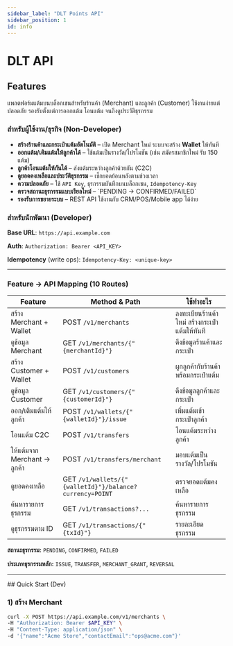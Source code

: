 ```yaml
---
sidebar_label: "DLT Points API"
sidebar_position: 1
id: info
---
```


# <p className="text-4xl font-bold"> DLT API</p>

 <h2 className="text-xl font-bold ">Features</h2>

<div className="my-8">
<p className="text-gray-700 leading-7 py-4">
  แพลตฟอร์มแต้มบนบล็อกเชนสำหรับร้านค้า (Merchant) และลูกค้า (Customer) ใช้งานง่ายแต่ปลอดภัย
  รองรับตั้งแต่การออกแต้ม โอนแต้ม จนถึงดูประวัติธุรกรรม
</p>

<div className="grid md:grid-cols-1 gap-4">
  <div className="rounded-xl border border-gray-200 p-4 bg-white">
    <h3 className="text-xl font-semibold text-gray-70 ">สำหรับผู้ใช้งาน/ธุรกิจ (Non-Developer)</h3>
    <ul className="list-disc ml-5 mt-2 space-y-1">
      <li><b>สร้างร้านค้าและกระเป๋าแต้มอัตโนมัติ</b> – เปิด Merchant ใหม่ ระบบจะสร้าง <b>Wallet</b> ให้ทันที</li>
      <li><b>ออกแต้ม/เติมแต้มให้ลูกค้าได้</b> – ใช้แต้มเป็นรางวัล/โปรโมชัน (เช่น สมัครสมาชิกใหม่ รับ 150 แต้ม)</li>
      <li><b>ลูกค้าโอนแต้มให้กันได้</b> – ส่งแต้มระหว่างลูกค้าด้วยกัน (C2C)</li>
      <li><b>ดูยอดคงเหลือและประวัติธุรกรรม</b> – เช็กยอดย้อนหลังตามช่วงเวลา</li>
      <li><b>ความปลอดภัย</b> – ใช้ <code>API Key</code>, ธุรกรรมบันทึกบนบล็อกเชน, <code>Idempotency-Key</code></li>
      <li><b>ตรวจสถานะธุรกรรมแบบเรียลไทม์</b> – `PENDING → CONFIRMED/FAILED`</li>
      <li><b>รองรับการขยายระบบ</b> – REST API ใช้งานกับ CRM/POS/Mobile app ได้ง่าย</li>
    </ul>
  </div>

  <div className="rounded-xl border border-gray-200 p-4 bg-white">
    <h3 className="text-xl font-semibold text-gray-700">สำหรับนักพัฒนา (Developer)</h3>
    <div className="text-sm text-gray-700 mt-2">
      <p><b>Base URL</b>: <code>https://api.example.com</code></p>
      <p><b>Auth</b>: <code>Authorization: Bearer &lt;API_KEY&gt;</code></p>
      <p><b>Idempotency</b> (write ops): <code>Idempotency-Key: &lt;unique-key&gt;</code></p>
    </div>
  </div>
</div>
</div>

---

### Feature → API Mapping (10 Routes)

<table className="w-full text-sm">
<thead>
  <tr className="border-b text-left">
    <th className="py-2">Feature</th>
    <th className="py-2">Method &amp; Path</th>
    <th className="py-2">ใช้ทำอะไร</th>
  </tr>
</thead>
<tbody className="align-top">
  <tr className="border-b">
    <td className="py-2">สร้าง Merchant + Wallet</td>
    <td className="py-2">
      <span className="inline-block text-xs font-bold rounded bg-orange-100 text-orange-700 px-2 py-0.5">POST</span>
      <code className="ml-2">/v1/merchants</code>
    </td>
    <td className="py-2">ลงทะเบียนร้านค้าใหม่ สร้างกระเป๋าแต้มให้ทันที</td>
  </tr>
  <tr className="border-b">
    <td className="py-2">ดูข้อมูล Merchant</td>
    <td className="py-2">
      <span className="inline-block text-xs font-bold rounded bg-green-100 text-green-700 px-2 py-0.5">GET</span>
      <code className="ml-2">/v1/merchants/{"{merchantId}"}</code>
    </td>
    <td className="py-2">ดึงข้อมูลร้านค้าและกระเป๋า</td>
  </tr>
  <tr className="border-b">
    <td className="py-2">สร้าง Customer + Wallet</td>
    <td className="py-2">
      <span className="inline-block text-xs font-bold rounded bg-orange-100 text-orange-700 px-2 py-0.5">POST</span>
      <code className="ml-2">/v1/customers</code>
    </td>
    <td className="py-2">ผูกลูกค้ากับร้านค้า พร้อมกระเป๋าแต้ม</td>
  </tr>
  <tr className="border-b">
    <td className="py-2">ดูข้อมูล Customer</td>
    <td className="py-2">
      <span className="inline-block text-xs font-bold rounded bg-green-100 text-green-700 px-2 py-0.5">GET</span>
      <code className="ml-2">/v1/customers/{"{customerId}"}</code>
    </td>
    <td className="py-2">ดึงข้อมูลลูกค้าและกระเป๋า</td>
  </tr>
  <tr className="border-b">
    <td className="py-2">ออก/เติมแต้มให้ลูกค้า</td>
    <td className="py-2">
      <span className="inline-block text-xs font-bold rounded bg-orange-100 text-orange-700 px-2 py-0.5">POST</span>
      <code className="ml-2">/v1/wallets/{"{walletId}"}/issue</code>
    </td>
    <td className="py-2">เพิ่มแต้มเข้ากระเป๋าลูกค้า</td>
  </tr>
  <tr className="border-b">
    <td className="py-2">โอนแต้ม C2C</td>
    <td className="py-2">
      <span className="inline-block text-xs font-bold rounded bg-orange-100 text-orange-700 px-2 py-0.5">POST</span>
      <code className="ml-2">/v1/transfers</code>
    </td>
    <td className="py-2">โอนแต้มระหว่างลูกค้า</td>
  </tr>
  <tr className="border-b">
    <td className="py-2">ให้แต้มจาก Merchant → ลูกค้า</td>
    <td className="py-2">
      <span className="inline-block text-xs font-bold rounded bg-orange-100 text-orange-700 px-2 py-0.5">POST</span>
      <code className="ml-2">/v1/transfers/merchant</code>
    </td>
    <td className="py-2">มอบแต้มเป็นรางวัล/โปรโมชัน</td>
  </tr>
  <tr className="border-b">
    <td className="py-2">ดูยอดคงเหลือ</td>
    <td className="py-2">
      <span className="inline-block text-xs font-bold rounded bg-green-100 text-green-700 px-2 py-0.5">GET</span>
      <code className="ml-2">/v1/wallets/{"{walletId}"}/balance?currency=POINT</code>
    </td>
    <td className="py-2">ตรวจยอดแต้มคงเหลือ</td>
  </tr>
  <tr className="border-b">
    <td className="py-2">ค้นหารายการธุรกรรม</td>
    <td className="py-2">
      <span className="inline-block text-xs font-bold rounded bg-green-100 text-green-700 px-2 py-0.5">GET</span>
      <code className="ml-2">/v1/transactions?...</code>
    </td>
    <td className="py-2">ค้นหารายการธุรกรรม</td>
  </tr>
  <tr>
    <td className="py-2">ดูธุรกรรมตาม ID</td>
    <td className="py-2">
      <span className="inline-block text-xs font-bold rounded bg-green-100 text-green-700 px-2 py-0.5">GET</span>
      <code className="ml-2">/v1/transactions/{"{txId}"}</code>
    </td>
    <td className="py-2">รายละเอียดธุรกรรม</td>
  </tr>
</tbody>
</table>

**สถานะธุรกรรม:** `PENDING`, `CONFIRMED`, `FAILED`

**ประเภทธุรกรรมหลัก:** `ISSUE`, `TRANSFER`, `MERCHANT_GRANT`, `REVERSAL`

---
<div className="my-8"/>
## Quick Start (Dev)

### 1) สร้าง Merchant

```bash
curl -X POST https://api.example.com/v1/merchants \
-H "Authorization: Bearer $API_KEY" \
-H "Content-Type: application/json" \
-d '{"name":"Acme Store","contactEmail":"ops@acme.com"}'
